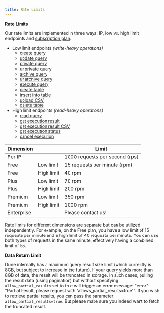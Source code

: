 ```yaml
---
title: Rate Limits
---
```


**Rate Limits**

Our rate limits are implemented in three ways: IP, low vs. high limit endpoints and [subscription plan](https://dune.com/pricing).
- Low limit endpoints _(write-heavy operations)_
    - [create query](../queries/endpoint/create)
    - [update query](../queries/endpoint/update)
    - [private query](../queries/endpoint/private)
    - [unprivate query](../queries/endpoint/unprivate)
    - [archive query](../queries/endpoint/archive)
    - [unarchive query](../queries/endpoint/unarchive)
    - [execute query](../executions/endpoint/execute-query)
    - [create table](../tables/endpoint/create)
    - [insert into table](../tables/endpoint/insert)
    - [upload CSV](../tables/endpoint/upload)
    - [delete table](../tables/endpoint/delete)
- High limit endpoints _(read-heavy operations)_
    - [read query](../queries/endpoint/read)
    - [get execution result](../executions/endpoint/get-execution-result)
    - [get execution result CSV](../executions/endpoint/get-execution-result-csv)
    - [get execution status](../executions/endpoint/get-execution-status)
    - [cancel execution](../executions/endpoint/cancel-execution)

| Dimension         |    | Limit                              |
|-------------------|----|------------------------------------|
| Per IP            |    | 1000 requests per second (rps)     |
| Free  | Low limit | 15 requests per minute (rpm) |
| Free  | High limit | 40 rpm |
| Plus       | Low limit | 70 rpm |
| Plus       | High limit | 200 rpm |
| Premium    | Low limit | 350 rpm |
| Premium    | High limit | 1000 rpm |
| Enterprise |            | Please contact us!


<Note>
Rate limits for different dimensions are separate but can be utilized independently. 
For example, on the Free plan, you have a low limit of 15 requests per minute and a high limit of 40 requests per minute. You can use both types of requests in the same minute, effectively having a combined limit of 55.
</Note>

**Data Return Limit**

Dune internally has a maximum query result size limit (which currently is 8GB, but subject to increase in the future). If your query yields more than 8GB of data, the result will be truncated in storage. In such cases, pulling the result data (using pagination) but without specifying `allow_partial_results` set to true will trigger an error message: "error": "Partial Result, please request with 'allows_partial_results=true'". If you wish to retrieve partial results, you can pass the parameter `allow_partial_results=true`. But please make sure you indeed want to fetch the truncated result.
